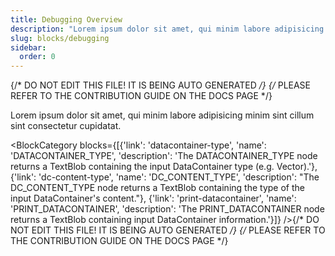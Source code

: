 ```yaml
---
title: Debugging Overview
description: "Lorem ipsum dolor sit amet, qui minim labore adipisicing minim sint cillum sint consectetur cupidatat."
slug: blocks/debugging
sidebar:
  order: 0
---
```


{/* DO NOT EDIT THIS FILE! IT IS BEING AUTO GENERATED */}
{/* PLEASE REFER TO THE CONTRIBUTION GUIDE ON THE DOCS PAGE */}


Lorem ipsum dolor sit amet, qui minim labore adipisicing minim sint cillum sint consectetur cupidatat.

<BlockCategory blocks={[{'link': 'datacontainer-type', 'name': 'DATACONTAINER_TYPE', 'description': 'The DATACONTAINER_TYPE node returns a TextBlob containing the input DataContainer type (e.g. Vector).'}, {'link': 'dc-content-type', 'name': 'DC_CONTENT_TYPE', 'description': "The DC_CONTENT_TYPE node returns a TextBlob containing the type of the input DataContainer's content."}, {'link': 'print-datacontainer', 'name': 'PRINT_DATACONTAINER', 'description': 'The PRINT_DATACONTAINER node returns a TextBlob containing input DataContainer information.'}]} />{/* DO NOT EDIT THIS FILE! IT IS BEING AUTO GENERATED */}
{/* PLEASE REFER TO THE CONTRIBUTION GUIDE ON THE DOCS PAGE */}
